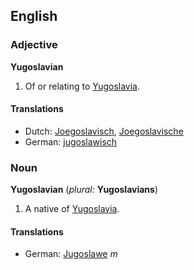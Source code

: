 ==English==
===Adjective===
'''Yugoslavian'''

#Of or relating to [[Yugoslavia]].

====Translations====
*Dutch: [[Joegoslavisch]], [[Joegoslavische]]
*German: [[jugoslawisch]]

===Noun===
'''Yugoslavian''' (''plural:'' '''Yugoslavians''')

#A native of [[Yugoslavia]].

====Translations====
*German: [[Jugoslawe]] ''m''